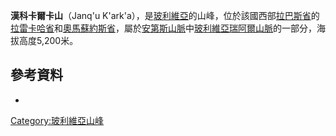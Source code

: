 {{Coord|15|54|56|S|68|32|55|W|display=title}}

'''漢科卡爾卡山'''（Janq'u K'ark'a），是[[玻利維亞|玻利維亞]]的山峰，位於該國西部[[拉巴斯省|拉巴斯省]]的[[拉雷卡哈省|拉雷卡哈省]]和[[奧馬蘇約斯省|奧馬蘇約斯省]]，屬於[[安第斯山脈|安第斯山脈]]中[[玻利維亞瑞阿爾山脈|玻利維亞瑞阿爾山脈]]的一部分，海拔高度5,200米。

==參考資料==
*{{cite web|url=http://www.ine.gob.bo/publicaciones/visorPdf.aspx?Codigo=020201&tipo=1|title=Achacachi|author=<!--Staff writer(s); no by-line.-->|date=|website=|publisher=INE, Bolivia|accessdate=November 5, 2014|deadurl=yes|archiveurl=https://web.archive.org/web/20141029162918/http://www.ine.gob.bo/publicaciones/visorPdf.aspx?Codigo=020201&tipo=1|archivedate=2014年10月29日}}

{{Bolivia-geo-stub}}
[[Category:玻利維亞山峰|Category:玻利維亞山峰]]